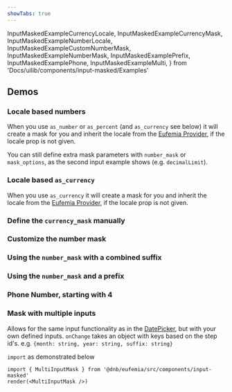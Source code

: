 ```yaml
---
showTabs: true
---
```


  InputMaskedExampleCurrencyLocale,
  InputMaskedExampleCurrencyMask,
  InputMaskedExampleNumberLocale,
  InputMaskedExampleCustomNumberMask,
  InputMaskedExampleNumberMask,
  InputMaskedExamplePrefix,
  InputMaskedExamplePhone,
  InputMaskedExampleMulti,
} from 'Docs/uilib/components/input-masked/Examples'

## Demos

<ChangeLocale
  label="Locale used in the demos:"
  label_direction="vertical"
  bottom
/>

### Locale based numbers

When you use `as_number` or `as_percent` (and `as_currency` see below) it will create a mask for you and inherit the locale from the [Eufemia Provider](/uilib/usage/customisation/provider), if the locale prop is not given.

You can still define extra mask parameters with `number_mask` or `mask_options`, as the second input example shows (e.g. `decimalLimit`).

<InputMaskedExampleNumberLocale />

### Locale based `as_currency`

When you use `as_currency` it will create a mask for you and inherit the locale from the [Eufemia Provider](/uilib/usage/customisation/provider), if the locale prop is not given.

<InputMaskedExampleCurrencyLocale />

### Define the `currency_mask` manually

<InputMaskedExampleCurrencyMask />

### Customize the number mask

<InputMaskedExampleCustomNumberMask />

### Using the `number_mask` with a combined suffix

<InputMaskedExampleNumberMask />

### Using the `number_mask` and a prefix

<InputMaskedExamplePrefix />

### Phone Number, starting with 4

<InputMaskedExamplePhone />

### Mask with multiple inputs

Allows for the same input functionality as in the [DatePicker](/uilib/components/date-picker), but with your own defined inputs.
`onChange` takes an object with keys based on the step id's. e.g. `{month: string, year: string, suffix: string}`

`import` as demonstrated below

```tsx
import { MultiInputMask } from '@dnb/eufemia/src/components/input-masked'
render(<MultiInputMask />)
```

<InputMaskedExampleMulti />
